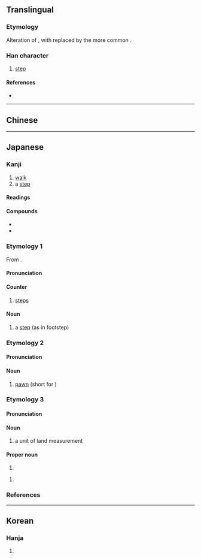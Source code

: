 {{character info/new}}
{{also|步}}
==Translingual==

===Etymology===
Alteration of {{m|mul|步|sc=Hani}}, with {{m|mul|𣥂|sc=Hani}} replaced by the more common {{m|mul|少|sc=Hani}}.

===Han character===
{{Han char|rn=77|rad=止|as=04|sn=8|four=|canj=XYLMH,YLMH|ids=⿱止少}}

# [[step]]

====References====
* {{Han ref|kx=0576.101|dkj=16284|dj=0966.110|hdz=21441.020|uh=6B69|ud=27497}}

----

==Chinese==
{{zh-see|步|v}}

----

==Japanese==
{{ja-kanji forms|歩|步}}

===Kanji===
{{ja-kanji|grade=2|rs=止04|style=s|kyu=步}}

# [[walk]]
# a [[step]]

====Readings====
{{ja-readings
|goon=[[ぶ]] (bu)
|kanon=[[ほ]] (ho)
|kanyoon=[[ふ]] (fu)
|kun=[[あるく]] ([[歩く]], aruku), [[あゆむ]] ([[歩む]], ayumu), [[あゆみ]] ([[歩み]], ayumi)}}

====Compounds====
* {{ja-r|歩く|あるく|[[walk]]}}
* {{ja-r|歩廊|ほろう|[[corridor]]; [[platform]]}}

===Etymology 1===
{{ja-kanjitab|ほ|yomi=o}}
From {{etyl|ltc|ja|sort=ほ}} {{m|zh|歩|tr=bu<sup>H</sup>||step}}.

====Pronunciation====
{{ja-pron|yomi=kanon|ほ|acc=1|acc_ref=DJR,NHK}}

====Counter====
{{ja-pos|kyu=步|ほ|counter}}

# [[steps]]

====Noun====
{{ja-noun|kyu=步|ほ}}

# a [[step]] (as in footstep)

===Etymology 2===
{{ja-kanjitab|ふ|yomi=o}}

====Pronunciation====
{{ja-pron|yomi=kanyoon|ふ|acc=0|acc_ref=DJR,NHK}}

====Noun====
{{ja-noun|kyu=步|ふ}}

# {{lb|ja|shogi|sort=ふ}} [[pawn]] (short for {{m|ja|歩兵|tr=fuhyō}})

===Etymology 3===
{{ja-kanjitab|ぶ|yomi=o}}

====Pronunciation====
{{ja-pron|yomi=goon|ぶ|acc=0|acc_ref=DJR,NHK}}

====Noun====
{{ja-noun|kyu=步|ぶ}}

# a unit of land measurement

====Proper noun====
{{ja-pos|proper|kyu=步|あゆみ}}

# {{given name|female|lang=ja|sort=あゆみ}}

{{ja-pos|proper|kyu=步|あゆむ}}

# {{given name|unisex|lang=ja|sort=あゆむ}}

===References===
<references/>

----

==Korean==

===Hanja===
{{ko-hanja|hangeul=보|eumhun=|rv=bo|mr=po|y=po}}

# {{defn|lang=ko|sort=止04}}